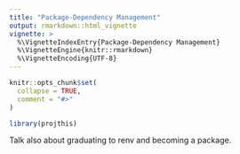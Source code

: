 ```yaml
---
title: "Package-Dependency Management"
output: rmarkdown::html_vignette
vignette: >
  %\VignetteIndexEntry{Package-Dependency Management}
  %\VignetteEngine{knitr::rmarkdown}
  %\VignetteEncoding{UTF-8}
---
```


```r
knitr::opts_chunk$set(
  collapse = TRUE,
  comment = "#>"
)
```

```r
library(projthis)
```

Talk also about graduating to renv and becoming a package.
